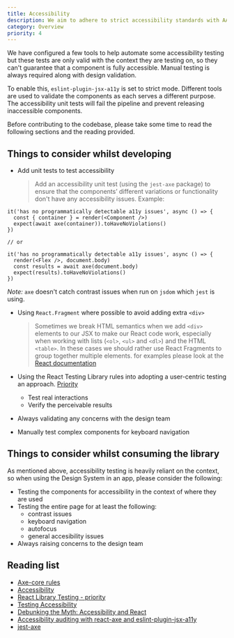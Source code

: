 ```yaml
---
title: Accessibility
description: We aim to adhere to strict accessibility standards with AA as the minimum
category: Overview
priority: 4
---
```


We have configured a few tools to help automate some accessibility testing but these tests are only valid with the context they are testing on, so they can't guarantee that a component is fully accessible. Manual testing is always required along with design validation.

To enable this, `eslint-plugin-jsx-a11y` is set to strict mode. Different tools are used to validate the components as each serves a different purpose. The accessibility unit tests will fail the pipeline and prevent releasing inaccessible components.

Before contributing to the codebase, please take some time to read the following sections and the reading provided.

## Things to consider whilst developing

- Add unit tests to test accessibility

  > Add an accessibility unit test (using the `jest-axe` package) to ensure that the components’ different variations or functionality don't have any accessibility issues. Example:

```tsx
it('has no programmatically detectable a11y issues', async () => {
  const { container } = render(<Component />)
  expect(await axe(container)).toHaveNoViolations()
})

// or

it('has no programmatically detectable a11y issues', async () => {
  render(<Flex />, document.body)
  const results = await axe(document.body)
  expect(results).toHaveNoViolations()
})
```

_Note:_ `axe` doesn't catch contrast issues when run on `jsdom` which `jest` is using.

- Using `React.Fragment` where possible to avoid adding extra `<div>`

  > Sometimes we break HTML semantics when we add `<div>` elements to our JSX to make our React code work, especially when working with lists (`<ol>`, `<ul>` and `<dl>`) and the HTML `<table>`. In these cases we should rather use React Fragments to group together multiple elements. for examples please look at the [React documentation](https://reactjs.org/docs/accessibility.html)

- Using the React Testing Library rules into adopting a user-centric testing an approach. [Priority](https://testing-library.com/docs/queries/about/#priority)
  - Test real interactions
  - Verify the perceivable results
- Always validating any concerns with the design team
- Manually test complex components for keyboard navigation

## Things to consider whilst consuming the library

As mentioned above, accessibility testing is heavily reliant on the context, so when using the Design System in an app, please consider the following:

- Testing the components for accessibility in the context of where they are used
- Testing the entire page for at least the following:
  - contrast issues
  - keyboard navigation
  - autofocus
  - general accesibility issues
- Always raising concerns to the design team

## Reading list

- [Axe-core rules](https://github.com/dequelabs/axe-core/blob/develop/doc/rule-descriptions.md)
- [Accessibility](https://reactjs.org/docs/accessibility.html)
- [React Library Testing - priority](https://testing-library.com/docs/queries/about/#priority)
- [Testing Accessibility](https://www.24a11y.com/2017/writing-automated-tests-accessibility/)
- [Debunking the Myth: Accessibility and React](https://www.deque.com/blog/debunking-the-myth-accessibility-and-react/)
- [Accessibility auditing with react-axe and eslint-plugin-jsx-a11y](https://web.dev/accessibility-auditing-react/)
- [jest-axe](https://github.com/nickcolley/jest-axe#testing-react-with-react-testing-library)
